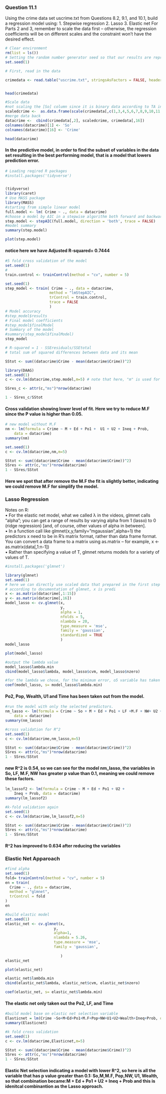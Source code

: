 ### Question 11.1  

Using the crime data set uscrime.txt from Questions 8.2, 9.1, and 10.1, build a regression model using:
1.	Stepwise regression
2.	Lasso
3.	Elastic net
For Parts 2 and 3, remember to scale the data first – otherwise, the regression coefficients will be on different scales and the constraint won’t have the desired effect.


```{r}
# Clear environment
rm(list = ls())
# Setting the random number generator seed so that our results are reproducible
set.seed(1)

```

```{r}
# First, read in the data

crimedata <- read.table("uscrime.txt", stringsAsFactors = FALSE, header = TRUE)


head(crimedata)

```
```{r}
#Scale data
#not scaling the [So] column since it is binary data according to TA info session.
scaledcrime <-  as.data.frame(scale(crimedata[,c(1,3,4,5,6,7,8,9,10,11,12,13,14,15)]))
#merge data back
datacrime <-  cbind(crimedata[,2], scaledcrime, crimedata[,16])
colnames(datacrime)[1] <- 'So'
colnames(datacrime)[16] <- 'Crime'

head(datacrime)

```

#### In the predictive model, in order to find the subset of variables in the data set resulting in the best performing model, that is a model that lowers prediction error. 
```{r}
# Loading reqired R packages
#install.packages('tidyverse')


(tidyverse)
library(caret)
# Use MASS package
library(MASS)
#starting from simple linear model
full.model <- lm( Crime ~ ., data = datacrime)
#choose a model by AIC in a stepwise algorithm both forward and backward
step.model <- stepAIC(full.model, direction = 'both', trace = FALSE)
#model summary
summary(step.model)


```
```{r}
plot(step.model)
```

#### notice here we have Adjusted R-squared= 0.7444  

```{r}
#5 fold cross validation of the model
set.seed(1)
#
train.control <- trainControl(method = "cv", number = 5)
```


```{r}
set.seed(1)
step_model <- train( Crime ~ ., data = datacrime,
                    method = "lmStepAIC", 
                    trControl = train.control,
                    trace = FALSE
                    )
# Model accuracy
#step_model$results
# Final model coefficients
#step_model$finalModel
# Summary of the model
#summary(step_model$finalModel)
step_model
```
```{r}
# R-squared = 1 - SSEresiduals/SSEtotal
# total sum of squared differences between data and its mean

SStot <- sum((datacrime$Crime - mean(datacrime$Crime))^2)
```

```{r}
library(DAAG)
set.seed(1)
c <- cv.lm(datacrime,step.model,m=5) # note that here, "m" is used for the number of folds, rather than the usual "k"

```


```{r}

SSres_c <- attr(c,"ms")*nrow(datacrime)
```

```{r}
1 - SSres_c/SStot
```
#### Cross validation showing lower level of fit.  Here we try to reduce M.F since the P value is higher than 0.05. 

```{r}
# new model without M.F
nm <- lm(formula = Crime ~ M + Ed + Po1 +  U1 + U2 + Ineq + Prob, 
    data = datacrime)
summary(nm)

```
```{r}
set.seed(1)
c <- cv.lm(datacrime,nm,m=5)

```

```{r}
SStot <- sum((datacrime$Crime - mean(datacrime$Crime))^2)
SSres <- attr(c,"ms")*nrow(datacrime)
1 - SSres/SStot
```
#### Here we spot that after remove the M.F the fit is slightly better, indicating we could remove M.F for simplify the model.

###  Lasso Regression 
Notes on R:  
•	For the elastic net model, what we called λ in the videos, glmnet calls “alpha”; you can get a range of results by varying alpha from 1 (lasso) to 0 (ridge regression) [and, of course, other values of alpha in between].  
•	In a function call like glmnet(x,y,family=”mgaussian”,alpha=1) the predictors x need to be in R’s matrix format, rather than data frame format.  You can convert a data frame to a matrix using as.matrix – for example, x <- as.matrix(data[,1:n-1])  
•	Rather than specifying a value of T, glmnet returns models for a variety of values of T.   
```{r}
#install.packages('glmnet')
```

```{r}
library(glmnet)
set.seed(1)
# here we can directly use scaled data that prepared in the first step and generate matrix
# according to documentation of glmnet, x is predi
x <- as.matrix(datacrime[,1:15])
y <- as.matrix(datacrime[,16])
model_lasso <- cv.glmnet(x, 
                         y,
                         alpha = 1, 
                         nfolds = 5,
                         nlambda = 20,
                         type.measure = 'mse',
                         family = 'gaussian',
                         standardized = TRUE
                         )
model_lasso

```

```{r}
plot(model_lasso)
```
```{r}
#output the lambda value
model_lasso$lambda.min
cbind(model_lasso$lambda, model_lasso$cvm, model_lasso$nzero)
```
```{r}
#for the lambda we chose, for the minimum error, o5 variable has taken out
coef(model_lasso, s= model_lasso$lambda.min)
```


#### Po2, Pop, Wealth, U1 and Time has been taken out from the model.
```{r}
#run the model with only the selected predictors.
nm_lasso <- lm(formula = Crime ~ So + M + Ed + Po1 + LF +M.F + NW+ U2 + Ineq + Prob, 
    data = datacrime)
summary(nm_lasso)
```
```{r}
#cross validation for R^2
set.seed(1)
c <- cv.lm(datacrime,nm_lasso,m=5)

SStot <- sum((datacrime$Crime - mean(datacrime$Crime))^2)
SSres <- attr(c,"ms")*nrow(datacrime)
1 - SSres/SStot

```
#### new R^2 is 0.54, so we can see for the model nm_lasso, the variables in So, LF, M.F, NW has greater p value than 0.1, meaning we could remove these factors.

```{r}
lm_lassof2 <- lm(formula = Crime ~ M + Ed + Po1 + U2 + 
    Ineq + Prob, data = datacrime)
summary(lm_lassof2)

```
```{r}
#k-fold validation again
set.seed(1)
c <- cv.lm(datacrime,lm_lassof2,m=5)

SStot <- sum((datacrime$Crime - mean(datacrime$Crime))^2)
SSres <- attr(c,"ms")*nrow(datacrime)
1 - SSres/SStot
```
#### R^2 has improved to 0.634 after reducing the variables

### Elastic Net Apparoach


```{r}
#find alpha
set.seed(1)
fold= trainControl(method = "cv", number = 5)
en = train(
  Crime ~ ., data = datacrime,
  method = "glmnet",
  trControl = fold
)
en

```


```{r}
#build elastic model 
set.seed(1)
elastic_net <- cv.glmnet(x,
                      y,
                      alpha=1,
                      nlambda = 5.26,
                      type.measure = 'mse',
                      family = 'gaussian',
                      
                         )
elastic_net
```
```{r}
plot(elastic_net)
```
```{r}
elastic_net$lambda.min
cbind(elastic_net$lambda, elastic_net$cvm, elastic_net$nzero)
```
```{r}
coef(elastic_net, s= elastic_net$lambda.min)
```
#### The elastic net only taken out the Po2, LF, and Time
```{r}
#build model base on elastic net selection variable
Elasticnet = lm(Crime ~So+M+Ed+Po1+M.F+Pop+NW+U1+U2+Wealth+Ineq+Prob, data = datacrime)
summary(Elasticnet)

```
```{r}
#k fold cross validation
set.seed(1)
c <- cv.lm(datacrime,Elasticnet,m=5)

SStot <- sum((datacrime$Crime - mean(datacrime$Crime))^2)
SSres <- attr(c,"ms")*nrow(datacrime)
1 - SSres/SStot
```
#### Elastic Net selection indicating a model with lower R^2, so here is all the variable that has p value greater than 0.1: So,M,M.F, Pop,NW, U1, Wealth, so that combination became:M + Ed + Po1 + U2 + Ineq + Prob and this is idenitcal combinantion as the Lasso approach. 

